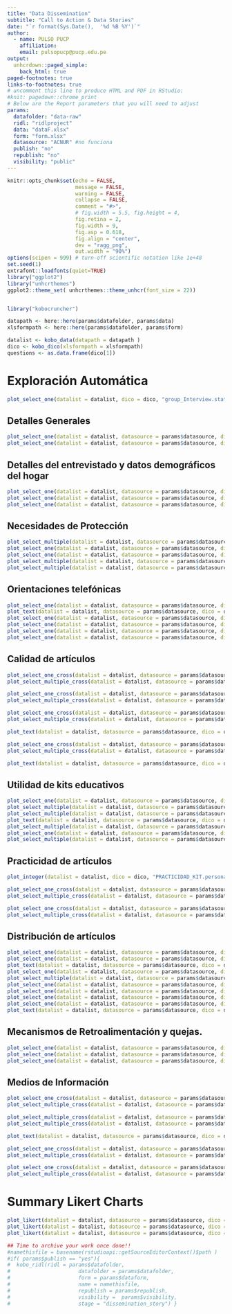 ```yaml
---
title: "Data Dissemination"
subtitle: "Call to Action & Data Stories"
date: "`r format(Sys.Date(),  '%d %B %Y')`"
author:
  - name: PULSO PUCP
    affiliation:
    email: pulsopucp@pucp.edu.pe
output:
  unhcrdown::paged_simple:
    back_html: true
paged-footnotes: true
links-to-footnotes: true
# uncomment this line to produce HTML and PDF in RStudio:
#knit: pagedown::chrome_print
# Below are the Report parameters that you will need to adjust
params:
  datafolder: "data-raw"
  ridl: "ridlproject"
  data: "dataF.xlsx"
  form: "form.xlsx"
  datasource: "ACNUR" #no funciona
  publish: "no"
  republish: "no"
  visibility: "public"
---
```


```r
knitr::opts_chunk$set(echo = FALSE, 
                      message = FALSE, 
                      warning = FALSE,
                      collapse = FALSE,
                      comment = "#>",
                      # fig.width = 5.5, fig.height = 4,
                      fig.retina = 2, 
                      fig.width = 9,
                      fig.asp = 0.618,
                      fig.align = "center",
                      dev = "ragg_png",
                      out.width = "90%")
options(scipen = 999) # turn-off scientific notation like 1e+48
set.seed(1)
extrafont::loadfonts(quiet=TRUE)
library("ggplot2")
library("unhcrthemes")
ggplot2::theme_set( unhcrthemes::theme_unhcr(font_size = 22))


library("kobocruncher")
```



```r
datapath <- here::here(params$datafolder, params$data)
xlsformpath <- here::here(params$datafolder, params$form) 

datalist <- kobo_data(datapath = datapath )
dico <- kobo_dico(xlsformpath = xlsformpath)
questions <- as.data.frame(dico[1])
```


# Exploración Automática

```r
plot_select_one(datalist = datalist, dico = dico, "group_Interview.status_i")
```


## Detalles Generales

```r
plot_select_one(datalist = datalist, datasource = params$datasource, dico = dico, "group_Interview.type_assist_peru")
plot_select_one(datalist = datalist, datasource = params$datasource, dico = dico, "group_Instructions.informed_consent")
```

## Detalles del entrevistado y datos demográficos del hogar

```r
plot_select_one(datalist = datalist, datasource = params$datasource, dico = dico, "group_Demographic.group_nv8at35.sex")
plot_select_one(datalist = datalist, datasource = params$datasource, dico = dico, "group_Demographic.group_nv8at35.age")
plot_select_one(datalist = datalist, datasource = params$datasource, dico = dico, "group_Demographic.group_nv8at35.Province_District")
```

## Necesidades de Protección

```r
plot_select_multiple(datalist = datalist, datasource = params$datasource, dico = dico, "NEED_PROTEC.sneeds")
plot_select_one(datalist = datalist, datasource = params$datasource, dico = dico, "NEED_PROTEC.discapacidad")
plot_select_one(datalist = datalist, datasource = params$datasource, dico = dico, "NEED_PROTEC.needsM")
plot_select_multiple(datalist = datalist, datasource = params$datasource, dico = dico, "NEED_PROTEC.CopingMechanism1")
plot_select_multiple(datalist = datalist, datasource = params$datasource, dico = dico, "NEED_PROTEC.CopingMechanism2")
```

## Orientaciones telefónicas

```r
plot_select_one(datalist = datalist, datasource = params$datasource, dico = dico, "HOT_LINE.conocimiento_linea")
plot_text(datalist = datalist, datasource = params$datasource, dico = dico, "HOT_LINE.conocimiento_other")
plot_select_one(datalist = datalist, datasource = params$datasource, dico = dico, "HOT_LINE.atention_line")
plot_select_one(datalist = datalist, datasource = params$datasource, dico = dico, "HOT_LINE.orientation_cal")
plot_select_one(datalist = datalist, datasource = params$datasource, dico = dico, "HOT_LINE.deficiente_cal")
plot_select_one(datalist = datalist, datasource = params$datasource, dico = dico, "HOT_LINE.utilidad_hotline")
```

## Calidad de artículos

```r
plot_select_one_cross(datalist = datalist, datasource = params$datasource, dico = dico, "CALIDAD_KIT.escala_calidad","group_Demographic.group_nv8at35.sex")
plot_select_multiple_cross(datalist = datalist, datasource = params$datasource, dico = dico, "CALIDAD_KIT.escala_calidad","group_Demographic.group_nv8at35.age")

plot_select_one_cross(datalist = datalist, datasource = params$datasource, dico = dico, "CALIDAD_KIT.kitmalestado","group_Demographic.group_nv8at35.sex")
plot_select_multiple_cross(datalist = datalist, datasource = params$datasource, dico = dico, "CALIDAD_KIT.kitmalestado","group_Demographic.group_nv8at35.age")

plot_select_one_cross(datalist = datalist, datasource = params$datasource, dico = dico, "CALIDAD_KIT.insumosSuficientes","group_Demographic.group_nv8at35.sex")
plot_select_multiple_cross(datalist = datalist, datasource = params$datasource, dico = dico, "CALIDAD_KIT.insumosSuficientes","group_Demographic.group_nv8at35.age")

plot_text(datalist = datalist, datasource = params$datasource, dico = dico, "CALIDAD_KIT.WhyNotInsumos")

plot_select_one_cross(datalist = datalist, datasource = params$datasource, dico = dico, "CALIDAD_KIT.escala_utilidad","group_Demographic.group_nv8at35.sex")
plot_select_multiple_cross(datalist = datalist, datasource = params$datasource, dico = dico, "CALIDAD_KIT.escala_utilidad","group_Demographic.group_nv8at35.age")

plot_text(datalist = datalist, datasource = params$datasource, dico = dico, "CALIDAD_KIT.nuevo_kit")
```


## Utilidad de kits educativos

```r
plot_select_one(datalist = datalist, datasource = params$datasource, dico = dico, "UTILIDAD_KIT.utiles")
plot_select_multiple(datalist = datalist, datasource = params$datasource, dico = dico, "UTILIDAD_KIT.siutiles")
plot_select_multiple(datalist = datalist, datasource = params$datasource, dico = dico, "UTILIDAD_KIT.noutiles")
plot_text(datalist = datalist, datasource = params$datasource, dico = dico, "UTILIDAD_KIT.noutiles2")
plot_select_multiple(datalist = datalist, datasource = params$datasource, dico = dico, "UTILIDAD_KIT.benekit")
plot_select_one(datalist = datalist, datasource = params$datasource, dico = dico, "UTILIDAD_KIT.adecuadosino")
plot_select_multiple(datalist = datalist, datasource = params$datasource, dico = dico, "UTILIDAD_KIT.motivina")
```


## Practicidad de artículos

```r
plot_integer(datalist = datalist, dico = dico, "PRACTICIDAD_KIT.personaskits")

plot_select_one_cross(datalist = datalist, datasource = params$datasource, dico = dico, "PRACTICIDAD_KIT.uso_articulo","group_Demographic.group_nv8at35.sex")
plot_select_multiple_cross(datalist = datalist, datasource = params$datasource, dico = dico, "PRACTICIDAD_KIT.uso_articulo","group_Demographic.group_nv8at35.age")

plot_select_one_cross(datalist = datalist, datasource = params$datasource, dico = dico, "PRACTICIDAD_KIT.escala_conforme","group_Demographic.group_nv8at35.sex")
plot_select_multiple_cross(datalist = datalist, datasource = params$datasource, dico = dico, "PRACTICIDAD_KIT.escala_conforme","group_Demographic.group_nv8at35.age")
```


## Distribución de artículos

```r
plot_select_one(datalist = datalist, datasource = params$datasource, dico = dico, "DISTRIBUCION.seguridad_lugar_dis")
plot_select_one(datalist = datalist, datasource = params$datasource, dico = dico, "DISTRIBUCION.escala_distribucion")
plot_text(datalist = datalist, datasource = params$datasource, dico = dico, "DISTRIBUCION.recomendacion")
plot_select_one(datalist = datalist, datasource = params$datasource, dico = dico, "DISTRIBUCION.informado_distri")
plot_select_multiple(datalist = datalist, datasource = params$datasource, dico = dico, "DISTRIBUCION.medio_informado")
plot_select_one(datalist = datalist, datasource = params$datasource, dico = dico, "DISTRIBUCION.pago_distribucion")
plot_select_one(datalist = datalist, datasource = params$datasource, dico = dico, "DISTRIBUCION.distribucion_01")
plot_select_one(datalist = datalist, datasource = params$datasource, dico = dico, "DISTRIBUCION.traslado")
plot_select_one(datalist = datalist, datasource = params$datasource, dico = dico, "DISTRIBUCION.Org_distribucion")
plot_text(datalist = datalist, datasource = params$datasource, dico = dico, "DISTRIBUCION.comentario_distribucion")
```


## Mecanismos de Retroalimentación y quejas.

```r
plot_select_one(datalist = datalist, datasource = params$datasource, dico = dico, "QUEJAS.quejas")
plot_select_one(datalist = datalist, datasource = params$datasource, dico = dico, "QUEJAS.quejas_01")
plot_select_one(datalist = datalist, datasource = params$datasource, dico = dico, "QUEJAS.quejas_02")
```

## Medios de Información

```r
plot_select_one_cross(datalist = datalist, datasource = params$datasource, dico = dico, "INFORMATION.communication","group_Demographic.group_nv8at35.sex")
plot_select_multiple_cross(datalist = datalist, datasource = params$datasource, dico = dico, "INFORMATION.communication","group_Demographic.group_nv8at35.age")

plot_select_multiple_cross(datalist = datalist, datasource = params$datasource, dico = dico, "INFORMATION.mediatopic","group_Demographic.group_nv8at35.sex")
plot_select_multiple_cross(datalist = datalist, datasource = params$datasource, dico = dico, "INFORMATION.mediatopic","group_Demographic.group_nv8at35.age")

plot_text(datalist = datalist, datasource = params$datasource, dico = dico, "INFORMATION.mediatopicother")

plot_select_one_cross(datalist = datalist, datasource = params$datasource, dico = dico, "INFORMATION.media","group_Demographic.group_nv8at35.sex")
plot_select_multiple_cross(datalist = datalist, datasource = params$datasource, dico = dico, "INFORMATION.media","group_Demographic.group_nv8at35.age")

plot_select_one_cross(datalist = datalist, datasource = params$datasource, dico = dico, "INFORMATION.socialnet","group_Demographic.group_nv8at35.sex")
plot_select_multiple_cross(datalist = datalist, datasource = params$datasource, dico = dico, "INFORMATION.socialnet","group_Demographic.group_nv8at35.age")
```


# Summary Likert Charts

```r
plot_likert(datalist = datalist, datasource = params$datasource, dico = dico,  scopei =  "DISTRIBUCION",   list_namei =  "YesNo",  repeatvari =  "main")
plot_likert(datalist = datalist, datasource = params$datasource, dico = dico,  scopei =  "QUEJAS",   list_namei =  "YesNo",  repeatvari =  "main")
plot_likert(datalist = datalist, datasource = params$datasource, dico = dico,  scopei =  "UTILIDAD_KIT",   list_namei =  "YesNo",  repeatvari =  "main")
```



 

```r
## Time to archive your work once done!!
#namethisfile = basename(rstudioapi::getSourceEditorContext()$path )  
#if( params$publish == "yes"){
#  kobo_ridl(ridl = params$datafolder,
#                      datafolder = params$datafolder,
#                      form = params$dataform,
#                      name = namethisfile,
#                      republish = params$republish,
#                      visibility =  params$visibility,
#                      stage = "dissemination_story") }
```
